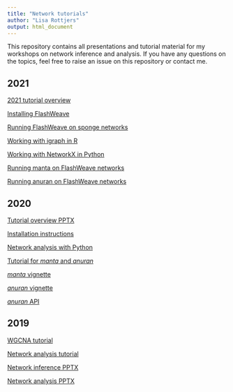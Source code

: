 ```yaml
---
title: "Network tutorials"
author: "Lisa Rottjers"
output: html_document
---
```


This repository contains all presentations and tutorial material for my workshops on network inference and analysis. If you have any questions on the topics, feel free to raise an issue on this repository or contact me. 

## 2021

[2021 tutorial overview](https://ramellose.github.io/networktutorials/overview_workshop.html) 

[Installing FlashWeave](https://ramellose.github.io/networktutorials/installation_flashweave.html) 

[Running FlashWeave on sponge networks](https://ramellose.github.io/networktutorials/running_flashweave.html)

[Working with igraph in R](https://ramellose.github.io/networktutorials/igraph_networks.html) 

[Working with NetworkX in Python](https://ramellose.github.io/networktutorials/python_networks.html)  

[Running manta on FlashWeave networks](https://ramellose.github.io/networktutorials/workshop_manta.html)  

[Running anuran on FlashWeave networks](https://ramellose.github.io/networktutorials/workshop_anuran.html) 

## 2020

[Tutorial overview PPTX](https://github.com/ramellose/networktutorials/raw/master/Workshop%20network%20analysis%202020/Workshop%20overview.pptx)

[Installation instructions](https://ramellose.github.io/networktutorials/installation.html)

[Network analysis with Python](https://ramellose.github.io/networktutorials/python_networks.html)

[Tutorial for _manta_ and _anuran_](https://ramellose.github.io/networktutorials/workshop_demo.html)

[_manta_ vignette](https://ramellose.github.io/manta/demo_manta.html)

[_anuran_ vignette](https://ramellose.github.io/anuran/demo_anuran.html)

[_anuran_ API](https://ramellose.github.io/anuran/demo_API.html)

## 2019

[WGCNA tutorial](https://ramellose.github.io/networktutorials/wgcna.html)

[Network analysis tutorial](https://ramellose.github.io/networktutorials/workshop_MDA.html)

[Network inference PPTX](https://github.com/ramellose/networktutorials/raw/master/Workshop%20network%20analysis%202019/Network%20inference.pptx)

[Network analysis PPTX](https://github.com/ramellose/networktutorials/raw/master/Workshop%20network%20analysis%202019/Network%20analysis.pptx)
